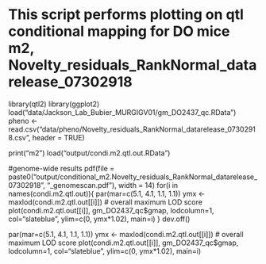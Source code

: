 ####################################################################################################################
#   This script performs plotting on qtl conditional mapping for DO mice m2, Novelty_residuals_RankNormal_datarelease_07302918

library(qtl2)
library(ggplot2)
load("data/Jackson_Lab_Bubier_MURGIGV01/gm_DO2437_qc.RData")
pheno <- read.csv("data/pheno/Novelty_residuals_RankNormal_datarelease_07302918.csv", header = TRUE)

print("m2")
load("output/condi.m2.qtl.out.RData")

#genome-wide results
pdf(file = paste0("output/conditional_m2.Novelty_residuals_RankNormal_datarelease_07302918", "_genomescan.pdf"), width = 14)
for(i in names(condi.m2.qtl.out)){
  par(mar=c(5.1, 4.1, 1.1, 1.1))
  ymx <- maxlod(condi.m2.qtl.out[[i]]) # overall maximum LOD score
  plot(condi.m2.qtl.out[[i]], gm_DO2437_qc$gmap, lodcolumn=1,
       col="slateblue", ylim=c(0, ymx*1.02),
       main=i)
}
dev.off()

par(mar=c(5.1, 4.1, 1.1, 1.1))
ymx <- maxlod(condi.m2.qtl.out[[i]]) # overall maximum LOD score
plot(condi.m2.qtl.out[[i]], gm_DO2437_qc$gmap, lodcolumn=1,
     col="slateblue", ylim=c(0, ymx*1.02),
     main=i)
